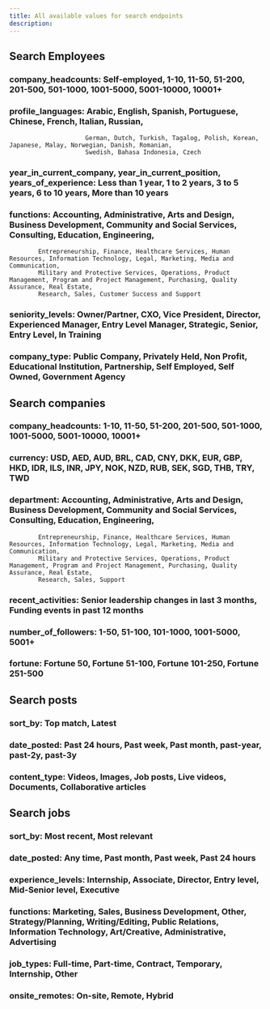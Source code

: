 ```yaml
---
title: All available values for search endpoints
description: 
---
```


## Search Employees

### company_headcounts: Self-employed, 1-10, 11-50, 51-200, 201-500, 501-1000, 1001-5000, 5001-10000, 10001+
### profile_languages: Arabic, English, Spanish, Portuguese, Chinese, French, Italian, Russian,
                         German, Dutch, Turkish, Tagalog, Polish, Korean, Japanese, Malay, Norwegian, Danish, Romanian,
                         Swedish, Bahasa Indonesia, Czech

### year_in_current_company, year_in_current_position, years_of_experience: Less than 1 year, 1 to 2 years, 3 to 5 years, 6 to 10 years, More than 10 years
### functions: Accounting, Administrative, Arts and Design, Business Development, Community and Social Services, Consulting, Education, Engineering,
            Entrepreneurship, Finance, Healthcare Services, Human Resources, Information Technology, Legal, Marketing, Media and Communication,
            Military and Protective Services, Operations, Product Management, Program and Project Management, Purchasing, Quality Assurance, Real Estate,
            Research, Sales, Customer Success and Support
### seniority_levels: Owner/Partner, CXO, Vice President, Director, Experienced Manager, Entry Level Manager, Strategic, Senior, Entry Level, In Training
### company_type: Public Company, Privately Held, Non Profit, Educational Institution, Partnership, Self Employed, Self Owned, Government Agency

## Search companies

### company_headcounts: 1-10, 11-50, 51-200, 201-500, 501-1000, 1001-5000, 5001-10000, 10001+
### currency: USD, AED, AUD, BRL, CAD, CNY, DKK, EUR, GBP, HKD, IDR, ILS, INR, JPY, NOK, NZD, RUB, SEK, SGD, THB, TRY, TWD
### department: Accounting, Administrative, Arts and Design, Business Development, Community and Social Services, Consulting, Education, Engineering,
            Entrepreneurship, Finance, Healthcare Services, Human Resources, Information Technology, Legal, Marketing, Media and Communication,
            Military and Protective Services, Operations, Product Management, Program and Project Management, Purchasing, Quality Assurance, Real Estate,
            Research, Sales, Support
### recent_activities: Senior leadership changes in last 3 months, Funding events in past 12 months
### number_of_followers: 1-50, 51-100, 101-1000, 1001-5000, 5001+
### fortune: Fortune 50, Fortune 51-100, Fortune 101-250, Fortune 251-500

## Search posts

### sort_by: Top match, Latest
### date_posted: Past 24 hours, Past week, Past month, past-year, past-2y, past-3y
### content_type: Videos, Images, Job posts, Live videos, Documents, Collaborative articles

## Search jobs

### sort_by: Most recent, Most relevant
### date_posted: Any time, Past month, Past week, Past 24 hours
### experience_levels: Internship, Associate, Director, Entry level, Mid-Senior level, Executive
### functions: Marketing, Sales, Business Development, Other, Strategy/Planning, Writing/Editing, Public Relations, Information Technology, Art/Creative, Administrative, Advertising
### job_types: Full-time, Part-time, Contract, Temporary, Internship, Other
### onsite_remotes: On-site, Remote, Hybrid
